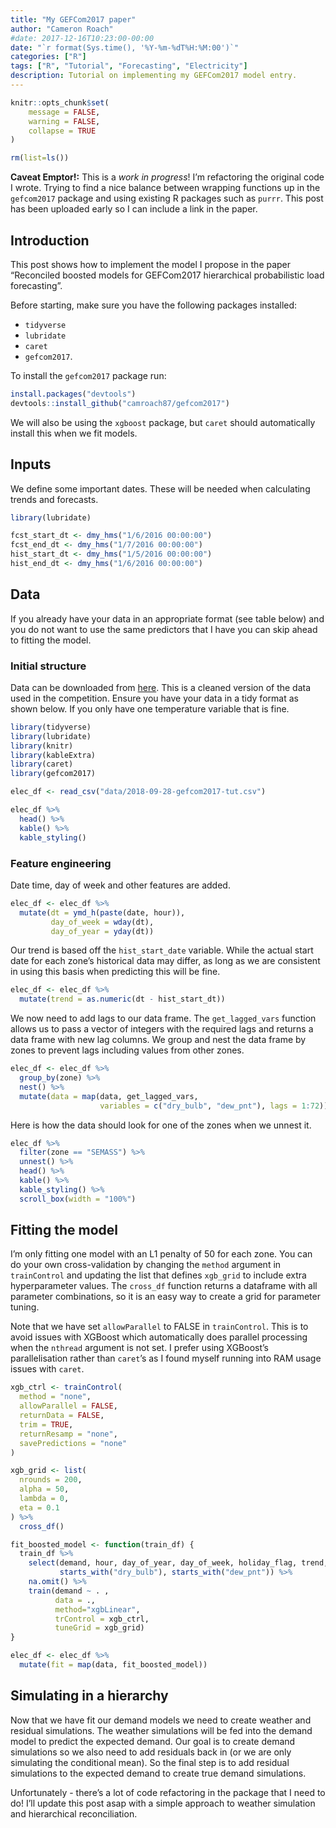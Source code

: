 ```yaml
---
title: "My GEFCom2017 paper"
author: "Cameron Roach"
#date: 2017-12-16T10:23:00-00:00
date: "`r format(Sys.time(), '%Y-%m-%dT%H:%M:00')`"
categories: ["R"]
tags: ["R", "Tutorial", "Forecasting", "Electricity"]
description: Tutorial on implementing my GEFCom2017 model entry.
---
```


```r
knitr::opts_chunk$set(
	message = FALSE,
	warning = FALSE,
	collapse = TRUE
)

rm(list=ls())
```


__Caveat Emptor!:__ This is a _work in progress_! I'm refactoring the original code I wrote. Trying to find a nice balance between wrapping functions up in the `gefcom2017` package and using existing R packages such as `purrr`. This post has been uploaded early so I can include a link in the paper.

## Introduction

This post shows how to implement the model I propose in the paper "Reconciled boosted models for GEFCom2017 hierarchical probabilistic load forecasting".

Before starting, make sure you have the following packages installed:

* `tidyverse`
* `lubridate`
* `caret`
* `gefcom2017`.

To install the `gefcom2017` package run:

```r
install.packages("devtools")
devtools::install_github("camroach87/gefcom2017")
```


We will also be using the `xgboost` package, but `caret` should automatically install this when we fit models.

## Inputs

We define some important dates. These will be needed when calculating trends and forecasts.

```r
library(lubridate)

fcst_start_dt <- dmy_hms("1/6/2016 00:00:00")
fcst_end_dt <- dmy_hms("1/7/2016 00:00:00")
hist_start_dt <- dmy_hms("1/5/2016 00:00:00")
hist_end_dt <- dmy_hms("1/6/2016 00:00:00")
```


## Data

If you already have your data in an appropriate format (see table below) and you do not want to use the same predictors that I have you can skip ahead to fitting the model.

### Initial structure

Data can be downloaded from [here](https://github.com/camroach87/camroach87.github.io/blob/master/post/data/2018-09-28-gefcom2017-tut.csv). This is a cleaned version of the data used in the competition. Ensure you have your data in a tidy format as shown below. If you only have one temperature variable that is fine.

```r
library(tidyverse)
library(lubridate)
library(knitr)
library(kableExtra)
library(caret)
library(gefcom2017)

elec_df <- read_csv("data/2018-09-28-gefcom2017-tut.csv")

elec_df %>% 
  head() %>% 
  kable() %>% 
  kable_styling()
```


### Feature engineering

Date time, day of week and other features are added.

```r
elec_df <- elec_df %>% 
  mutate(dt = ymd_h(paste(date, hour)),
         day_of_week = wday(dt),
         day_of_year = yday(dt))
```

Our trend is based off the `hist_start_date` variable. While the actual start date for each zone's historical data may differ, as long as we are consistent in using this basis when predicting this will be fine.

```r
elec_df <- elec_df %>% 
  mutate(trend = as.numeric(dt - hist_start_dt))
```

We now need to add lags to our data frame. The `get_lagged_vars` function allows us to pass a vector of integers with the required lags and returns a data frame with new lag columns. We group and nest the data frame by zones to prevent lags including values from other zones.

```r
elec_df <- elec_df %>%
  group_by(zone) %>% 
  nest() %>% 
  mutate(data = map(data, get_lagged_vars,
                    variables = c("dry_bulb", "dew_pnt"), lags = 1:72))
```

Here is how the data should look for one of the zones when we unnest it.

```r
elec_df %>% 
  filter(zone == "SEMASS") %>% 
  unnest() %>% 
  head() %>% 
  kable() %>% 
  kable_styling() %>%
  scroll_box(width = "100%")
```


## Fitting the model

I'm only fitting one model with an L1 penalty of 50 for each zone. You can do your own cross-validation by changing the `method` argument in `trainControl` and updating the list that defines `xgb_grid` to include extra hyperparameter values. The `cross_df` function returns a dataframe with all parameter combinations, so it is an easy way to create a grid for parameter tuning.

Note that we have set `allowParallel` to FALSE in `trainControl`. This is to avoid issues with XGBoost which automatically does parallel processing when the `nthread` argument is not set. I prefer using XGBoost's parallelisation rather than `caret`'s as I found myself running into RAM usage issues with `caret`.

```r
xgb_ctrl <- trainControl(
  method = "none",
  allowParallel = FALSE,
  returnData = FALSE,
  trim = TRUE,
  returnResamp = "none",
  savePredictions = "none"
)

xgb_grid <- list(
  nrounds = 200,
  alpha = 50,
  lambda = 0,
  eta = 0.1
) %>% 
  cross_df()

fit_boosted_model <- function(train_df) {
  train_df %>%
    select(demand, hour, day_of_year, day_of_week, holiday_flag, trend,
           starts_with("dry_bulb"), starts_with("dew_pnt")) %>%
    na.omit() %>% 
    train(demand ~ . ,
          data = .,
          method="xgbLinear",
          trControl = xgb_ctrl,
          tuneGrid = xgb_grid)
}

elec_df <- elec_df %>% 
  mutate(fit = map(data, fit_boosted_model))
```


## Simulating in a hierarchy

Now that we have fit our demand models we need to create weather and residual simulations. The weather simulations will be fed into the demand model to predict the expected demand. Our goal is to create demand simulations so we also need to add residuals back in (or we are only simulating the conditional mean). So the final step is to add residual simulations to the expected demand to create true demand simulations.

Unfortunately - there's a lot of code refactoring in the package that I need to do! I'll update this post asap with a simple approach to weather simulation and hierarchical reconciliation.

<!-- ### Weather simulations -->

<!-- ```{r} -->
<!-- # elec_df %>%  -->
<!-- #   mutate(weather_sims = map(data, shuffle_weather, fcst_start_dt, fcst_end_dt, trend_start)) -->
<!-- ``` -->

<!-- ### Residual resampling -->

<!-- ```{r} -->

<!-- ``` -->


<!-- ## Hierarchical reconciliation -->

